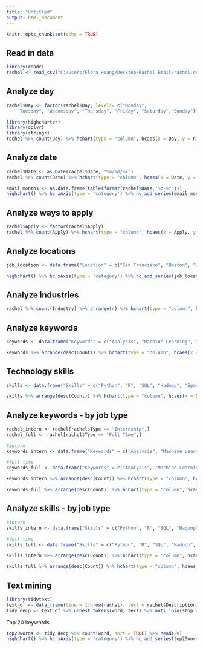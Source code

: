 ---
title: "Untitled"
output: html_document
---

```{r setup, include=FALSE}
knitr::opts_chunk$set(echo = TRUE)
```

## Read in data
```{r}
library(readr)
rachel <- read_csv("C:/Users/Flora Huang/Desktop/Rachel Email/rachel.csv")
```

## Analyze day
```{r}
rachel$Day <- factor(rachel$Day, levels= c("Monday", 
    "Tuesday", "Wednesday", "Thursday", "Friday", "Saturday","Sunday"))
```

```{r}
library(highcharter)
library(dplyr)
library(stringr)
rachel %>% count(Day) %>% hchart(type = "column", hcaes(x = Day, y = n)) %>% hc_title(text="Days emails are sent")
```

## Analyze date
```{r}
rachel$Date <- as.Date(rachel$Date, "%m/%d/%Y")
rachel %>% count(Date) %>% hchart(type = "column", hcaes(x = Date, y = n)) %>% hc_title(text="Dates emails are sent - by date")
```

```{r}
email_months <- as.data.frame(table(format(rachel$Date,"%b-%Y")))
highchart() %>% hc_xAxis(type = 'category') %>% hc_add_series(email_months, "column", hcaes(x = Var1, y = Freq)) %>% hc_title(text="Dates emails are sent - by month")
```


## Analyze ways to apply
```{r}
rachel$Apply <- factor(rachel$Apply)
rachel %>% count(Apply) %>% hchart(type = "column", hcaes(x = Apply, y = n)) %>% hc_title(text="Ways of applying for jobs")
```


## Analyze locations
```{r}
job_location <- data.frame("Location" = c("San Francisco", "Boston", "Washington", "New York"), "Jobs" = c(sum(str_count(rachel$Location, "San Francisco")), sum(str_count(rachel$Location, "Boston")), sum(str_count(rachel$Location, "Washington")), sum(str_count(rachel$Location, "New York"))))
```

```{r}
highchart() %>% hc_xAxis(type = 'category') %>% hc_add_series(job_location, "column", hcaes(x = Location, y = Jobs)) %>% hc_title(text="Location of jobs")
```

## Analyze industries
```{r}
rachel %>% count(Industry) %>% arrange(n) %>% hchart(type = "column", hcaes(x = Industry, y = n)) %>% hc_title(text="Industries of jobs")
```

## Analyze keywords
```{r}
keywords <- data.frame("Keywords" = c("Analysis", "Machine Learning", "Statistics", "Computer Science", "Communication", "Mathematics", "Visualization", "AI", "Deep Learning", "NLP", "Software Development", "Neural Network", "Project Management", "Software Engineering", "Data Engineering"), "Count" = c(length(grep("analysis", tolower(rachel$Description))), length(grep("machine learning", tolower(rachel$Description))), length(grep("statistics", tolower(rachel$Description))), length(grep("computer science", tolower(rachel$Description))), length(grep("communication", tolower(rachel$Description))),  length(grep("mathematics", tolower(rachel$Description))), length(grep("visualization", tolower(rachel$Description))), length(grep("AI", rachel$Description))+length(grep("artificial intelligence", tolower(rachel$Description))), length(grep("deep learning", tolower(rachel$Description))), length(grep("NLP", rachel$Description))+length(grep("natural language processing", tolower(rachel$Description))), length(grep("software development", tolower(rachel$Description))), length(grep("neural network", tolower(rachel$Description))), length(grep("project management", tolower(rachel$Description))), length(grep("software engineering", tolower(rachel$Description))), length(grep("data engineering", tolower(rachel$Description)))))
```

```{r}
keywords %>% arrange(desc(Count)) %>% hchart(type = "column", hcaes(x = Keywords, y = Count)) %>% hc_xAxis(type = 'category') %>% hc_title(text="General Skills in Data Scientist Job Listings")
```

## Technology skills
```{r}
skills <- data.frame("Skills" = c("Python", "R", "SQL", "Hadoop", "Spark", "Java", "SAS", "Tableau", "Hive", "Scala", "AWS", "C++", "MATLAB", "Tensorflow", "Excel", "Linux", "Azure", "scikit-learn"), "Count" = c(length(grep("python", tolower(rachel$Description))), length(grep("R", rachel$Description)), length(grep("SQL", rachel$Description)), length(grep("hadoop", tolower(rachel$Description))), length(grep("spark", tolower(rachel$Description))), length(grep("java", tolower(rachel$Description))), length(grep("SAS", rachel$Description)), length(grep("tableau", tolower(rachel$Description))), length(grep("hive", tolower(rachel$Description))), length(grep("scala", tolower(rachel$Description))), length(grep("AWS", rachel$Description)), length(grep("C\\+\\+", rachel$Description)), length(grep("matlab", tolower(rachel$Description))), length(grep("tensorflow", tolower(rachel$Description))), sum(str_count( tolower(rachel$Description), "\\bexcel\\b")), length(grep("linux", tolower(rachel$Description))), sum(str_count( tolower(rachel$Description), "\\bazure\\b")), length(grep("scikit-learn", tolower(rachel$Description))) ))
```

```{r}
skills %>% arrange(desc(Count)) %>% hchart(type = "column", hcaes(x = Skills, y = Count)) %>% hc_xAxis(type = 'category') %>% hc_title(text="Top 20 technology skills in Data Scientist Job Listings")
```

## Analyze keywords - by job type
```{r}
rachel_intern <- rachel[rachel$Type == "Internship",]
rachel_full <- rachel[rachel$Type == "Full Time",]
```

```{r}
#intern
keywords_intern <- data.frame("Keywords" = c("Analysis", "Machine Learning", "Statistics", "Computer Science", "Communication", "Mathematics", "Visualization", "AI", "Deep Learning", "NLP", "Software Development", "Neural Network", "Project Management", "Software Engineering", "Data Engineering"), "Count" = c(length(grep("analysis", tolower(rachel_intern$Description))), length(grep("machine learning", tolower(rachel_intern$Description))), length(grep("statistics", tolower(rachel_intern$Description))), length(grep("computer science", tolower(rachel_intern$Description))), length(grep("communication", tolower(rachel_intern$Description))),  length(grep("mathematics", tolower(rachel_intern$Description))), length(grep("visualization", tolower(rachel_intern$Description))), length(grep("AI", rachel_intern$Description))+length(grep("artificial intelligence", tolower(rachel_intern$Description))), length(grep("deep learning", tolower(rachel_intern$Description))), length(grep("NLP", rachel_intern$Description))+length(grep("natural language processing", tolower(rachel_intern$Description))), length(grep("software development", tolower(rachel_intern$Description))), length(grep("neural network", tolower(rachel_intern$Description))), length(grep("project management", tolower(rachel_intern$Description))), length(grep("software engineering", tolower(rachel_intern$Description))), length(grep("data engineering", tolower(rachel_intern$Description)))))
```

```{r}
#full time
keywords_full <- data.frame("Keywords" = c("Analysis", "Machine Learning", "Statistics", "Computer Science", "Communication", "Mathematics", "Visualization", "AI", "Deep Learning", "NLP", "Software Development", "Neural Network", "Project Management", "Software Engineering", "Data Engineering"), "Count" = c(length(grep("analysis", tolower(rachel_full$Description))), length(grep("machine learning", tolower(rachel_full$Description))), length(grep("statistics", tolower(rachel_full$Description))), length(grep("computer science", tolower(rachel_full$Description))), length(grep("communication", tolower(rachel_full$Description))),  length(grep("mathematics", tolower(rachel_full$Description))), length(grep("visualization", tolower(rachel_full$Description))), length(grep("AI", rachel_full$Description))+length(grep("artificial intelligence", tolower(rachel_full$Description))), length(grep("deep learning", tolower(rachel_full$Description))), length(grep("NLP", rachel_full$Description))+length(grep("natural language processing", tolower(rachel_full$Description))), length(grep("software development", tolower(rachel_full$Description))), length(grep("neural network", tolower(rachel_full$Description))), length(grep("project management", tolower(rachel_full$Description))), length(grep("software engineering", tolower(rachel_full$Description))), length(grep("data engineering", tolower(rachel_full$Description)))))
```

```{r}
keywords_intern %>% arrange(desc(Count)) %>% hchart(type = "column", hcaes(x = Keywords, y = Count)) %>% hc_xAxis(type = 'category') %>% hc_title(text="General Skills in Data Scientist Internship Job Listings")
```

```{r}
keywords_full %>% arrange(desc(Count)) %>% hchart(type = "column", hcaes(x = Keywords, y = Count)) %>% hc_xAxis(type = 'category') %>% hc_title(text="General Skills in Data Scientist Full Time Job Listings")
```

## Analyze skills - by job type
```{r}
#intern
skills_intern <- data.frame("Skills" = c("Python", "R", "SQL", "Hadoop", "Spark", "Java", "SAS", "Tableau", "Hive", "Scala", "AWS", "C++", "MATLAB", "Tensorflow", "Excel", "Linux", "Azure", "scikit-learn"), "Count" = c(length(grep("python", tolower(rachel_intern$Description))), length(grep("R", rachel_intern$Description)), length(grep("SQL", rachel_intern$Description)), length(grep("hadoop", tolower(rachel_intern$Description))), length(grep("spark", tolower(rachel_intern$Description))), length(grep("java", tolower(rachel_intern$Description))), length(grep("SAS", rachel_intern$Description)), length(grep("tableau", tolower(rachel_intern$Description))), length(grep("hive", tolower(rachel_intern$Description))), length(grep("scala", tolower(rachel_intern$Description))), length(grep("AWS", rachel_intern$Description)), length(grep("C\\+\\+", rachel_intern$Description)), length(grep("matlab", tolower(rachel_intern$Description))), length(grep("tensorflow", tolower(rachel_intern$Description))), sum(str_count( tolower(rachel_intern$Description), "\\bexcel\\b")), length(grep("linux", tolower(rachel_intern$Description))), sum(str_count( tolower(rachel_intern$Description), "\\bazure\\b")), length(grep("scikit-learn", tolower(rachel_intern$Description))) ))
```

```{r}
#full time
skills_full <- data.frame("Skills" = c("Python", "R", "SQL", "Hadoop", "Spark", "Java", "SAS", "Tableau", "Hive", "Scala", "AWS", "C++", "MATLAB", "Tensorflow", "Excel", "Linux", "Azure", "scikit-learn"), "Count" = c(length(grep("python", tolower(rachel_full$Description))), length(grep("R", rachel_full$Description)), length(grep("SQL", rachel_full$Description)), length(grep("hadoop", tolower(rachel_full$Description))), length(grep("spark", tolower(rachel_full$Description))), length(grep("java", tolower(rachel_full$Description))), length(grep("SAS", rachel_full$Description)), length(grep("tableau", tolower(rachel_full$Description))), length(grep("hive", tolower(rachel_full$Description))), length(grep("scala", tolower(rachel_full$Description))), length(grep("AWS", rachel_full$Description)), length(grep("C\\+\\+", rachel_full$Description)), length(grep("matlab", tolower(rachel_full$Description))), length(grep("tensorflow", tolower(rachel_full$Description))), sum(str_count( tolower(rachel_full$Description), "\\bexcel\\b")), length(grep("linux", tolower(rachel_full$Description))), sum(str_count( tolower(rachel_full$Description), "\\bazure\\b")), length(grep("scikit-learn", tolower(rachel_full$Description))) ))
```

```{r}
skills_intern %>% arrange(desc(Count)) %>% hchart(type = "column", hcaes(x = Skills, y = Count)) %>% hc_xAxis(type = 'category') %>% hc_title(text="Top 20 technology skills in Data Scientist Internship Job Listings")
```

```{r}
skills_full %>% arrange(desc(Count)) %>% hchart(type = "column", hcaes(x = Skills, y = Count)) %>% hc_xAxis(type = 'category') %>% hc_title(text="Top 20 technology skills in Data Scientist Full Time Job Listings")
```

## Text mining
```{r}
library(tidytext)
text_df <- data_frame(line = 1:nrow(rachel), text = rachel$Description)
tidy_decp <- text_df %>% unnest_tokens(word, text) %>% anti_join(stop_words)
```

Top 20 keywords
```{r}
top20words <- tidy_decp %>% count(word, sort = TRUE) %>% head(20)
highchart() %>% hc_xAxis(type = 'category') %>% hc_add_series(top20words, "column", hcaes(x = word, y = n)) %>% hc_title(text="Top 20 keywords")
```

